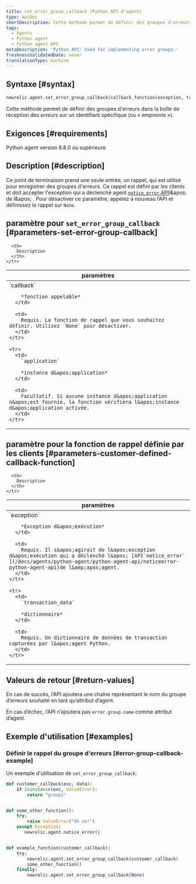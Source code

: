 ```yaml
---
title: set_error_group_callback (Python API d'agent)
type: apiDoc
shortDescription: Cette méthode permet de définir des groupes d'erreurs dans la boîte de réception des erreurs sur un identifiant spécifique.
tags:
  - Agents
  - Python agent
  - Python agent API
metaDescription: 'Python API: Used for implementing error groups.'
freshnessValidatedDate: never
translationType: machine
---
```


## Syntaxe [#syntax]

```py
newrelic.agent.set_error_group_callback(callback_function(exception, transaction_data))
```

Cette méthode permet de définir des groupes d&apos;erreurs dans la boîte de réception des erreurs sur un identifiant spécifique (ou « empreinte »).

## Exigences [#requirements]

Python agent version 8.8.0 ou supérieure.

## Description [#description]

Ce point de terminaison prend une seule entrée, un rappel, qui est utilisé pour enregistrer des groupes d&apos;erreurs. Ce rappel est défini par les clients et doit accepter l&apos;exception qui a déclenché agent [`notice_error` API](/docs/agents/python-agent/python-agent-api/noticeerror-python-agent-api)l&amp;apos; de l&amp;apos; . Pour désactiver ce paramètre, appelez à nouveau l’API et définissez le rappel sur `None`.

## paramètre pour `set_error_group_callback` [#parameters-set-error-group-callback]

<table>
  <thead>
    <tr>
      <th width="25%">
        paramètres
      </th>

      <th>
        Description
      </th>
    </tr>
  </thead>

  <tbody>
    <tr>
      <td>
        `callback`

        *fonction appelable*
      </td>

      <td>
        Requis. La fonction de rappel que vous souhaitez définir. Utilisez `None` pour désactiver.
      </td>
    </tr>

    <tr>
      <td>
        `application`

        *instance d&apos;application*
      </td>

      <td>
        Facultatif. Si aucune instance d&apos;application n&apos;est fournie, la fonction vérifiera l&apos;instance d&apos;application activée.
      </td>
    </tr>
  </tbody>
</table>

## paramètre pour la fonction de rappel définie par les clients [#parameters-customer-defined-callback-function]

<table>
  <thead>
    <tr>
      <th width="25%">
        paramètres
      </th>

      <th>
        Description
      </th>
    </tr>
  </thead>

  <tbody>
    <tr>
      <td>
        `exception`

        *Exception d&apos;exécution*
      </td>

      <td>
        Requis. Il s&apos;agirait de l&apos;exception d&apos;exécution qui a déclenché l&apos; [API`notice_error` ](/docs/agents/python-agent/python-agent-api/noticeerror-python-agent-api)de l&amp;apos;agent.
      </td>
    </tr>

    <tr>
      <td>
        `transaction_data`

        *dictionnaire*
      </td>

      <td>
        Requis. Un dictionnaire de données de transaction capturées par l&apos;agent Python.
      </td>
    </tr>
  </tbody>
</table>

## Valeurs de retour [#return-values]

En cas de succès, l’API ajoutera une chaîne représentant le nom du groupe d’erreurs souhaité en tant qu’attribut d’agent.

En cas d’échec, l’API n’ajoutera pas `error.group.name` comme attribut d’agent.

## Exemple d&apos;utilisation [#examples]

### Définir le rappel du groupe d&apos;erreurs [#error-group-callback-example]

Un exemple d&apos;utilisation de `set_error_group_callback`:

```py
def customer_callback(exc, data):
    if isinstance(exc, ValueError):
        return "group1"


def some_other_function():
    try:
        raise ValueError("Oh no!")
    except Exception:
       newrelic.agent.notice_error()


def example_function(customer_callback):
    try:
        newrelic.agent.set_error_group_callback(customer_callback)
        some_other_function()
    finally:
        newrelic.agent.set_error_group_callback(None)
```